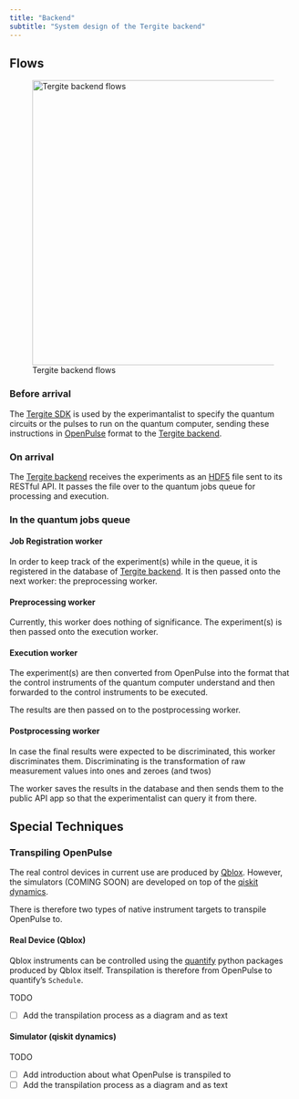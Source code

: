 ```yaml
---
title: "Backend"
subtitle: "System design of the Tergite backend"
---
```


## Flows

![Tergite backend flows](../../assets/img/developer/system_design/2_backend/tergite-backend-flows.svg){height=500}


### Before arrival 

The [Tergite SDK](https://github.com/tergite/tergite) is used by the experimantalist to specify the 
quantum circuits or the pulses to run on the quantum computer, sending these instructions 
in [OpenPulse](https://arxiv.org/abs/1809.03452) format to the [Tergite backend](https://github.com/tergite/tergite-backend).

### On arrival

The [Tergite backend](https://github.com/tergite/tergite-backend) receives the experiments as an
[HDF5](https://docs.hdfgroup.org/hdf5/v1_14/_intro_h_d_f5.html) file sent to its RESTful API.
It passes the file over to the quantum jobs queue for processing and execution.

### In the quantum jobs queue

#### Job Registration worker

In order to keep track of the experiment(s) while in the queue, it is registered in the database of 
[Tergite backend](https://github.com/tergite/tergite-backend).
It is then passed onto the next worker: the preprocessing worker.

#### Preprocessing worker

Currently, this worker does nothing of significance.
The experiment(s) is then passed onto the execution worker.

#### Execution worker

The experiment(s) are then converted from OpenPulse into the format that the control instruments of the
quantum computer understand and then forwarded to the control instruments to be executed.

The results are then passed on to the postprocessing worker.

#### Postprocessing worker

In case the final results were expected to be discriminated, this worker discriminates them.
Discriminating is the transformation of raw measurement values into ones and zeroes (and twos)

The worker saves the results in the database and then sends them to the public API app so 
that the experimentalist can query it from there.


## Special Techniques

### Transpiling OpenPulse

The real control devices in current use are produced by [Qblox](https://www.qblox.com/).
However, the simulators (COMING SOON) are developed on top of the 
[qiskit dynamics](https://qiskit-community.github.io/qiskit-dynamics/).

There is therefore two types of native instrument targets to transpile OpenPulse to.

#### Real Device (Qblox)

Qblox instruments can be controlled using the [quantify](https://quantify-os.org/) python 
packages produced by Qblox itself. Transpilation is therefore from OpenPulse to quantify's `Schedule`.

TODO

- [ ] Add the transpilation process as a diagram and as text

#### Simulator (qiskit dynamics)

TODO

- [ ] Add introduction about what OpenPulse is transpiled to
- [ ] Add the transpilation process as a diagram and as text

